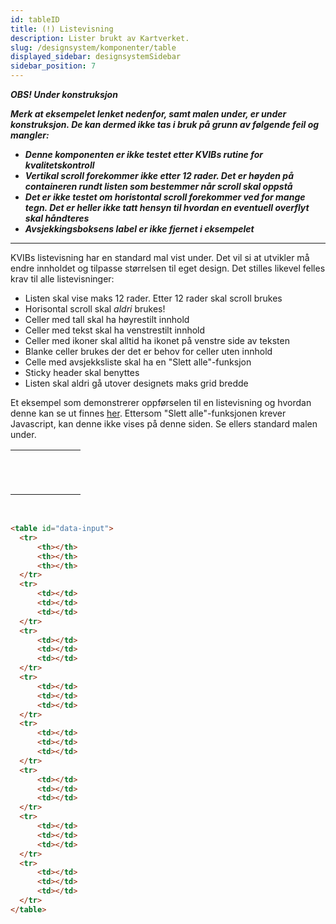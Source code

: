 ```yaml
---
id: tableID
title: (!) Listevisning
description: Lister brukt av Kartverket.
slug: /designsystem/komponenter/table
displayed_sidebar: designsystemSidebar
sidebar_position: 7
---
```

_**OBS! Under konstruksjon**_

_**Merk at eksempelet lenket nedenfor, samt malen under, er under konstruksjon. De kan dermed ikke tas i bruk på grunn av følgende feil og mangler:**_
* _**Denne komponenten er ikke testet etter KVIBs rutine for kvalitetskontroll**_
* _**Vertikal scroll forekommer ikke etter 12 rader. Det er høyden på containeren rundt listen som bestemmer når scroll skal oppstå**_
* _**Det er ikke testet om horistontal scroll forekommer ved for mange tegn. Det er heller ikke tatt hensyn til hvordan en eventuell overflyt skal håndteres**_
* _**Avsjekkingsboksens label er ikke fjernet i eksempelet**_

<hr/>


KVIBs listevisning har en standard mal vist under. Det vil si at utvikler må endre innholdet og tilpasse størrelsen til eget design. Det stilles likevel felles krav til alle listevisninger:

* Listen skal vise maks 12 rader. Etter 12 rader skal scroll brukes
* Horisontal scroll skal _aldri_ brukes!
* Celler med tall skal ha høyrestilt innhold
* Celler med tekst skal ha venstrestilt innhold
* Celler med ikoner skal alltid ha ikonet på venstre side av teksten
* Blanke celler brukes der det er behov for celler uten innhold
* Celle med avsjekksliste skal ha en "Slett alle"-funksjon
* Sticky header skal benyttes
* Listen skal aldri gå utover designets maks grid bredde

Et eksempel som demonstrerer oppførselen til en listevisning og hvordan denne kan se ut finnes <a href="/html/table.html" target="_blank" rel="noopener noreferrer" download="table.html">her</a>. Ettersom "Slett alle"-funksjonen krever Javascript, kan denne ikke vises på denne siden. Se ellers standard malen under.

<table id="data-input">
    <tr>
        <th>&nbsp;&nbsp;&nbsp;&nbsp;&nbsp;</th>
        <th>&nbsp;&nbsp;&nbsp;&nbsp;&nbsp;</th>
        <th>&nbsp;&nbsp;&nbsp;&nbsp;&nbsp;</th>
    </tr>
    <tr>
        <td></td>
        <td></td>
        <td></td>
    </tr>
    <tr>
        <td></td>
        <td></td>
        <td></td>
    </tr>
    <tr>
        <td></td>
        <td></td>
        <td></td>
    </tr>
    <tr>
        <td></td>
        <td></td>
        <td></td>
    </tr>
    <tr>
        <td></td>
        <td></td>
        <td></td>
    </tr>
    <tr>
        <td></td>
        <td></td>
        <td></td>
    </tr>
    <tr>
        <td></td>
        <td></td>
        <td></td>
    </tr>
  </table>

<br/>

  ```markdown
<table id="data-input">
    <tr>
        <th></th>
        <th></th>
        <th></th>
    </tr>
    <tr>
        <td></td>
        <td></td>
        <td></td>
    </tr>
    <tr>
        <td></td>
        <td></td>
        <td></td>
    </tr>
    <tr>
        <td></td>
        <td></td>
        <td></td>
    </tr>
    <tr>
        <td></td>
        <td></td>
        <td></td>
    </tr>
    <tr>
        <td></td>
        <td></td>
        <td></td>
    </tr>
    <tr>
        <td></td>
        <td></td>
        <td></td>
    </tr>
    <tr>
        <td></td>
        <td></td>
        <td></td>
    </tr>
  </table>
  ```